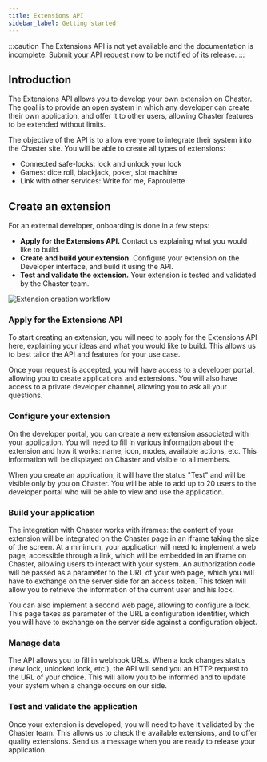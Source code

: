 ```yaml
---
title: Extensions API
sidebar_label: Getting started
---
```


:::caution
The Extensions API is not yet available and the documentation is incomplete. [Submit your API request](https://forms.gle/U1tdM8U3w8Wdeqrz5) now to be notified of its release.
:::

## Introduction

The Extensions API allows you to develop your own extension on Chaster. The goal is to provide an open system in which any developer can create their own application, and offer it to other users, allowing Chaster features to be extended without limits.

The objective of the API is to allow everyone to integrate their system into the Chaster site. You will be able to create all types of extensions:

- Connected safe-locks: lock and unlock your lock
- Games: dice roll, blackjack, poker, slot machine
- Link with other services: Write for me, Faproulette

## Create an extension

For an external developer, onboarding is done in a few steps:

- **Apply for the Extensions API.** Contact us explaining what you would like to build.
- **Create and build your extension.** Configure your extension on the Developer interface, and build it using the API.
- **Test and validate the extension.** Your extension is tested and validated by the Chaster team.

![Extension creation workflow](/img/extensions-api-onboarding-flow.png)

### Apply for the Extensions API

To start creating an extension, you will need to apply for the Extensions API here, explaining your ideas and what you would like to build. This allows us to best tailor the API and features for your use case.

Once your request is accepted, you will have access to a developer portal, allowing you to create applications and extensions. You will also have access to a private developer channel, allowing you to ask all your questions.

### Configure your extension

On the developer portal, you can create a new extension associated with your application. You will need to fill in various information about the extension and how it works: name, icon, modes, available actions, etc. This information will be displayed on Chaster and visible to all members.

When you create an application, it will have the status "Test" and will be visible only by you on Chaster. You will be able to add up to 20 users to the developer portal who will be able to view and use the application.

### Build your application

The integration with Chaster works with iframes: the content of your extension will be integrated on the Chaster page in an iframe taking the size of the screen. At a minimum, your application will need to implement a web page, accessible through a link, which will be embedded in an iframe on Chaster, allowing users to interact with your system. An authorization code will be passed as a parameter to the URL of your web page, which you will have to exchange on the server side for an access token. This token will allow you to retrieve the information of the current user and his lock.

You can also implement a second web page, allowing to configure a lock. This page takes as parameter of the URL a configuration identifier, which you will have to exchange on the server side against a configuration object.

### Manage data

The API allows you to fill in webhook URLs. When a lock changes status (new lock, unlocked lock, etc.), the API will send you an HTTP request to the URL of your choice. This will allow you to be informed and to update your system when a change occurs on our side.

### Test and validate the application

Once your extension is developed, you will need to have it validated by the Chaster team. This allows us to check the available extensions, and to offer quality extensions. Send us a message when you are ready to release your application.
